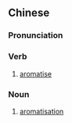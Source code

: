 ==Chinese==
{{zh-forms|type=21}}

===Pronunciation===
{{zh-pron
|m=fāngxiānghuà
|cat=v,n
}}

===Verb===
{{zh-verb}}

# {{lb|zh|chemistry}} [[aromatise]]

===Noun===
{{zh-noun}}

# {{lb|zh|chemistry}} [[aromatisation]]